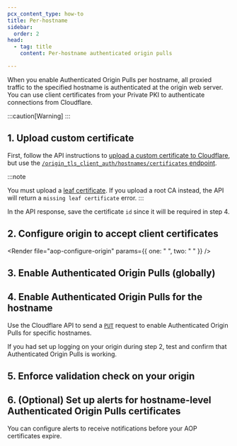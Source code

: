 ```yaml
---
pcx_content_type: how-to
title: Per-hostname
sidebar:
  order: 2
head:
  - tag: title
    content: Per-hostname authenticated origin pulls

---
```



When you enable Authenticated Origin Pulls per hostname, all proxied traffic to the specified hostname is authenticated at the origin web server. You can use client certificates from your Private PKI to authenticate connections from Cloudflare.


:::caution[Warning]
 <Render file="aop-per-hostname-cert-requirement" />
:::

## 1. Upload custom certificate

First, follow the API instructions to [upload a custom certificate to Cloudflare](/ssl/edge-certificates/custom-certificates/uploading/#upload-a-custom-certificate), but use the [`/origin_tls_client_auth/hostnames/certificates` endpoint](/api/operations/per-hostname-authenticated-origin-pull-upload-a-hostname-client-certificate).

:::note

You must upload a [leaf certificate](/ssl/concepts/#chain-of-trust). If you upload a root CA instead, the API will return a `missing leaf certificate` error.
:::

In the API response, save the certificate `id` since it will be required in step 4.

## 2. Configure origin to accept client certificates

<Render file="aop-configure-origin" params={{ one: " ", two: " " }} />

## 3. Enable Authenticated Origin Pulls (globally)

<Render file="aop-enable-feature" />

## 4. Enable Authenticated Origin Pulls for the hostname

Use the Cloudflare API to send a [`PUT`](/api/operations/per-hostname-authenticated-origin-pull-enable-or-disable-a-hostname-for-client-authentication) request to enable Authenticated Origin Pulls for specific hostnames.

If you had set up logging on your origin during step 2, test and confirm that Authenticated Origin Pulls is working.

## 5. Enforce validation check on your origin

<Render file="aop-enforce-validation" />

## 6. (Optional) Set up alerts for hostname-level Authenticated Origin Pulls certificates

You can configure alerts to receive notifications before your AOP certificates expire.

<AvailableNotifications product="SSL/TLS" notificationFilter="Hostname-level Authenticated Origin Pulls Certificate Expiration Alert" />

<Render file="get-started" product="notifications" />
